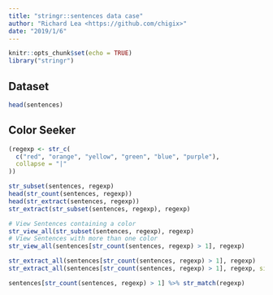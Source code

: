 ```yaml
---
title: "stringr::sentences data case"
author: "Richard Lea <https://github.com/chigix>"
date: "2019/1/6"
---
```


```r
knitr::opts_chunk$set(echo = TRUE)
library("stringr")
```

## Dataset

```r
head(sentences)
```

## Color Seeker

```r
(regexp <- str_c(
  c("red", "orange", "yellow", "green", "blue", "purple"), 
  collapse = "|"
))
```
```r
str_subset(sentences, regexp)
head(str_count(sentences, regexp))
head(str_extract(sentences, regexp))
str_extract(str_subset(sentences, regexp), regexp)
```
```r
# View Sentences containing a color
str_view_all(str_subset(sentences, regexp), regexp)
# View Sentences with more than one color
str_view_all(sentences[str_count(sentences, regexp) > 1], regexp)
```
```r
str_extract_all(sentences[str_count(sentences, regexp) > 1], regexp)
str_extract_all(sentences[str_count(sentences, regexp) > 1], regexp, simplify = T)
```
```r
sentences[str_count(sentences, regexp) > 1] %>% str_match(regexp)
```

